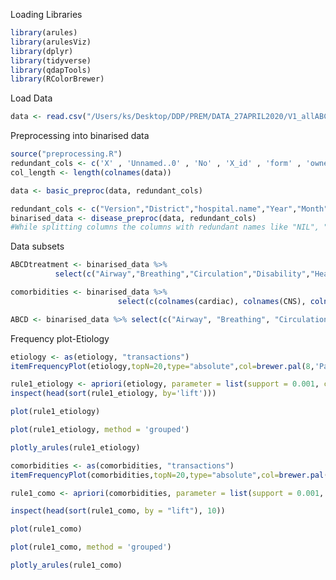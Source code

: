 
Loading Libraries
```r
library(arules)
library(arulesViz)
library(dplyr)
library(tidyverse)
library(qdapTools)
library(RColorBrewer)
```
Load Data
```r
data <- read.csv("/Users/ks/Desktop/DDP/PREM/DATA_27APRIL2020/V1_allABCDDF.csv",header=T, na.strings=c("","[]","NA"))
```
Preprocessing into binarised data
```r
source("preprocessing.R")
redundant_cols <- c('X' , 'Unnamed..0' , 'No' , 'X_id' , 'form' , 'owner' , 'Type', 'createdOn', 'Patient.ID' , 'Patient.name', 'Unnamed..71')
col_length <- length(colnames(data))

data <- basic_preproc(data, redundant_cols)

redundant_cols <- c("Version","District","hospital.name","Year","Month","Date","Referred.Out.Institute.Name","Reason.For.Referal","Time.of.Arrival","Time.of.first.treatment","Time.of.transfer")
binarised_data <- disease_preproc(data, redundant_cols)
#While splitting columns the columns with redundant names like "NIL", "NO","FALSE" manually. Check the preprocessing file with disease_preproc function
```

Data subsets
```r
ABCDtreatment <- binarised_data %>%
          select(c("Airway","Breathing","Circulation","Disability","Head.Tilt.Chin.Lift" ,"Bag.valve.Mask.Ventilation","CPAP", "Intubation", colnames(bronchodialators), "Cardiac.Massage", "Normal.Saline.Bolus", colnames(inotrope), "X25..Dextrose", colnames(anti.Fit.Medication)))

comorbidities <- binarised_data %>%
                        select(c(colnames(cardiac), colnames(CNS), colnames(RS),"Renal.Disease" ,"Liver.Disease", "Blood" , "Metabolic",  "Post.Surgical" , "Bottle.Fed" , "Poor.child.rearing.practices" , "PLHA")) %>% mutate_all(funs(as.integer(.))) %>% mutate_all(funs(as.logical(.)))

ABCD <- binarised_data %>% select(c("Airway", "Breathing", "Circulation", "Disability"))
```


Frequency plot-Etiology
```r
etiology <- as(etiology, "transactions")
itemFrequencyPlot(etiology,topN=20,type="absolute",col=brewer.pal(8,'Pastel2'), main="Absolute Item Frequency Plot")
```

```r
rule1_etiology <- apriori(etiology, parameter = list(support = 0.001, confidence = 0.1,minlen = 1, maxlen = 3))
inspect(head(sort(rule1_etiology, by='lift')))
```


```r
plot(rule1_etiology)
```

```r
plot(rule1_etiology, method = 'grouped')
```

```r
plotly_arules(rule1_etiology)

```

```r
comorbidities <- as(comorbidities, "transactions")
itemFrequencyPlot(comorbidities,topN=20,type="absolute",col=brewer.pal(8,'Pastel2'), main="Absolute Item Frequency Plot")
```

```r
rule1_como <- apriori(comorbidities, parameter = list(support = 0.001, confidence = 0.05, maxlen = ncol(comorbidities) ))
```


```r
inspect(head(sort(rule1_como, by = "lift"), 10))
```

```r
plot(rule1_como)
```

```r
plot(rule1_como, method = 'grouped')
```

```r
plotly_arules(rule1_como)

```



